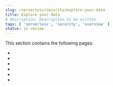 ```yaml
---
slug: /serverless/security/explore-your-data
title: Explore your data
# description: Description to be written
tags: [ 'serverless', 'security', 'overview' ]
status: in review
---
```


<DocBadge template="technical preview" />
This section contains the following pages:

* <DocLink slug="/serverless/security/hosts-overview" />
* <DocLink slug="/serverless/security/network-page-overview" />
* <DocLink slug="/serverless/security/users-page" />
* <DocLink slug="/serverless/security/data-views-in-sec" />
* <DocLink slug="/serverless/security/runtime-fields" />
* <DocLink slug="/serverless/security/siem-field-reference" />
